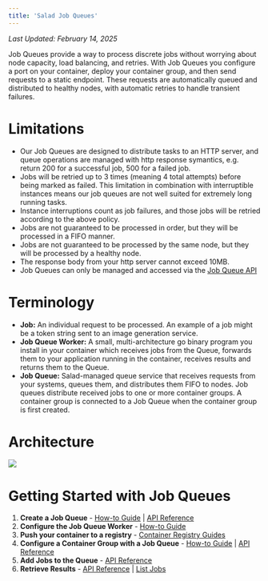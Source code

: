 ```yaml
---
title: 'Salad Job Queues'
---
```


_Last Updated: February 14, 2025_

Job Queues provide a way to process discrete jobs without worrying about node capacity, load balancing, and retries.
With Job Queues you configure a port on your container, deploy your container group, and then send requests to a static
endpoint. These requests are automatically queued and distributed to healthy nodes, with automatic retries to handle
transient failures.

# Limitations

- Our Job Queues are designed to distribute tasks to an HTTP server, and queue operations are managed with http response
  symantics, e.g. return 200 for a successful job, 500 for a failed job.
- Jobs will be retried up to 3 times (meaning 4 total attempts) before being marked as failed. This limitation in
  combination with interruptible instances means our job queues are not well suited for extremely long running tasks.
- Instance interruptions count as job failures, and those jobs will be retried according to the above policy.
- Jobs are not guaranteed to be processed in order, but they will be processed in a FIFO manner.
- Jobs are not guaranteed to be processed by the same node, but they will be processed by a healthy node.
- The response body from your http server cannot exceed 10MB.
- Job Queues can only be managed and accessed via the [Job Queue API](/reference/saladcloud-api/queues/create-queue)

# Terminology

- **Job:** An individual request to be processed. An example of a job might be a token string sent to an image
  generation service.
- **Job Queue Worker:** A small, multi-architecture go binary program you install in your container which receives jobs
  from the Queue, forwards them to your application running in the container, receives results and returns them to the
  Queue.
- **Job Queue:** Salad-managed queue service that receives requests from your systems, queues them, and distributes them
  FIFO to nodes. Job queues distribute received jobs to one or more container groups. A container group is connected to
  a Job Queue when the container group is first created.

# Architecture

<img src="/container-engine/images/job-queues-architecture.png" />

# Getting Started with Job Queues

1. **Create a Job Queue** - [How-to Guide](/container-engine/how-to-guides/job-processing/creating-a-job-queue) |
   [API Reference](/reference/saladcloud-api/queues/create-queue)
2. **Configure the Job Queue Worker** - [How-to Guide](/container-engine/how-to-guides/job-processing/queue-worker)
3. **Push your container to a registry** - [Container Registry Guides](/container-engine/how-to-guides/registries)
4. **Configure a Container Group with a Job Queue** -
   [How-to Guide](/container-engine/how-to-guides/job-processing/using-queues) |
   [API Reference](/reference/saladcloud-api/container-groups/create-container-group)
5. **Add Jobs to the Queue** - [API Reference](/reference/saladcloud-api/queues/create-job)
6. **Retrieve Results** - [API Reference](/reference/saladcloud-api/queues/get-job) |
   [List Jobs](/reference/saladcloud-api/queues/list-jobs)

